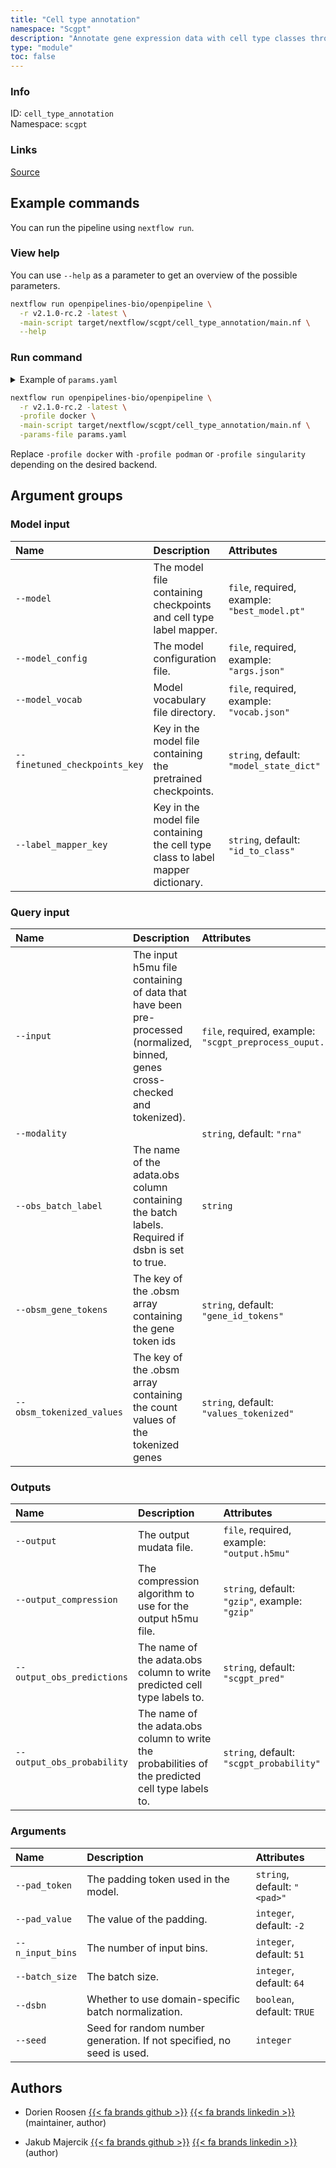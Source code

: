 ```yaml
---
title: "Cell type annotation"
namespace: "Scgpt"
description: "Annotate gene expression data with cell type classes through the scGPT model"
type: "module"
toc: false
---
```


::: {.column-margin}

### Info

ID: `cell_type_annotation`  
Namespace: `scgpt`

### Links
[Source](https://github.com/openpipelines-bio/openpipeline/blob/v2.1.0-rc.2/src/scgpt/cell_type_annotation/config.vsh.yaml){.btn-action .btn-sm .btn-info .btn role="button"}

:::



## Example commands

You can run the pipeline using `nextflow run`.

### View help

You can use `--help` as a parameter to get an overview of the possible parameters.

```bash
nextflow run openpipelines-bio/openpipeline \
  -r v2.1.0-rc.2 -latest \
  -main-script target/nextflow/scgpt/cell_type_annotation/main.nf \
  --help
```

### Run command

<details>
<summary>Example of `params.yaml`</summary>
```yaml
# Model input
model: # please fill in - example: "best_model.pt"
model_config: # please fill in - example: "args.json"
model_vocab: # please fill in - example: "vocab.json"
finetuned_checkpoints_key: "model_state_dict"
label_mapper_key: "id_to_class"

# Query input
input: # please fill in - example: "scgpt_preprocess_ouput.h5mu"
modality: "rna"
# obs_batch_label: "foo"
obsm_gene_tokens: "gene_id_tokens"
obsm_tokenized_values: "values_tokenized"

# Outputs
# output: "$id.$key.output.h5mu"
output_compression: "gzip"
output_obs_predictions: "scgpt_pred"
output_obs_probability: "scgpt_probability"

# Arguments
pad_token: "<pad>"
pad_value: -2
n_input_bins: 51
batch_size: 64
dsbn: true
# seed: 123

# Nextflow input-output arguments
publish_dir: # please fill in - example: "output/"
# param_list: "my_params.yaml"
```
</details>

```bash
nextflow run openpipelines-bio/openpipeline \
  -r v2.1.0-rc.2 -latest \
  -profile docker \
  -main-script target/nextflow/scgpt/cell_type_annotation/main.nf \
  -params-file params.yaml
```

:::{.callout-note}
Replace `-profile docker` with `-profile podman` or `-profile singularity` depending on the desired backend.
:::

## Argument groups

### Model input

|Name                          |Description                                                                      |Attributes                                   |
|:----------|:--------------------------------------------------|:--------------------|
|`--model`                     |The model file containing checkpoints and cell type label mapper.                |`file`, required, example: `"best_model.pt"` |
|`--model_config`              |The model configuration file.                                                    |`file`, required, example: `"args.json"`     |
|`--model_vocab`               |Model vocabulary file directory.                                                 |`file`, required, example: `"vocab.json"`    |
|`--finetuned_checkpoints_key` |Key in the model file containing the pretrained checkpoints.                     |`string`, default: `"model_state_dict"`      |
|`--label_mapper_key`          |Key in the model file containing the cell type class to label mapper dictionary. |`string`, default: `"id_to_class"`           |


### Query input

|Name                      |Description                                                                                                                  |Attributes                                                 |
|:----------|:--------------------------------------------------|:--------------------|
|`--input`                 |The input h5mu file containing of data that have been pre-processed (normalized, binned, genes cross-checked and tokenized). |`file`, required, example: `"scgpt_preprocess_ouput.h5mu"` |
|`--modality`              |                                                                                                                             |`string`, default: `"rna"`                                 |
|`--obs_batch_label`       |The name of the adata.obs column containing the batch labels. Required if dsbn is set to true.                               |`string`                                                   |
|`--obsm_gene_tokens`      |The key of the .obsm array containing the gene token ids                                                                     |`string`, default: `"gene_id_tokens"`                      |
|`--obsm_tokenized_values` |The key of the .obsm array containing the count values of the tokenized genes                                                |`string`, default: `"values_tokenized"`                    |


### Outputs

|Name                       |Description                                                                                       |Attributes                                     |
|:----------|:--------------------------------------------------|:--------------------|
|`--output`                 |The output mudata file.                                                                           |`file`, required, example: `"output.h5mu"`     |
|`--output_compression`     |The compression algorithm to use for the output h5mu file.                                        |`string`, default: `"gzip"`, example: `"gzip"` |
|`--output_obs_predictions` |The name of the adata.obs column to write predicted cell type labels to.                          |`string`, default: `"scgpt_pred"`              |
|`--output_obs_probability` |The name of the adata.obs column to write the probabilities of the predicted cell type labels to. |`string`, default: `"scgpt_probability"`       |


### Arguments

|Name             |Description                                                           |Attributes                   |
|:----------|:--------------------------------------------------|:--------------------|
|`--pad_token`    |The padding token used in the model.                                  |`string`, default: `"<pad>"` |
|`--pad_value`    |The value of the padding.                                             |`integer`, default: `-2`     |
|`--n_input_bins` |The number of input bins.                                             |`integer`, default: `51`     |
|`--batch_size`   |The batch size.                                                       |`integer`, default: `64`     |
|`--dsbn`         |Whether to use domain-specific batch normalization.                   |`boolean`, default: `TRUE`   |
|`--seed`         |Seed for random number generation. If not specified, no seed is used. |`integer`                    |

## Authors


  * Dorien Roosen [{{< fa brands github >}}](https://github.com/dorien-er) [{{< fa brands linkedin >}}](https://linkedin.com/in/dorien-roosen) (maintainer, author)

  * Jakub Majercik [{{< fa brands github >}}](https://github.com/jakubmajercik) [{{< fa brands linkedin >}}](https://linkedin.com/in/jakubmajercik) (author)

